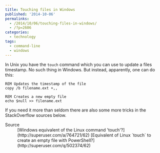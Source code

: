 ```yaml
---
title: Touching files in Windows
published: '2014-10-06'
permalinks:
  - /2014/10/06/touching-files-in-windows/
  - /?p=2606
categories:
  - technology
tags:
  - command-line
  - windows
---
```


In Unix you have the `touch` command which you can use to update a files timestamp. No such thing in Windows. But instead, apparently, one can do this:

```dos
REM Updates the timestamp of the file
copy /b filename.ext +,,

REM Creates a new empty file
echo $null >> filename.ext
```

If you need it more than seldom there are also some more tricks in the StackOverflow sources below.

<Note>
  <dl>
    <dt>Source</dt>
    <dd>
      [Windows equivalent of the Linux command
      'touch'?](http://superuser.com/a/764721/62) [Equivalent of Linux `touch`
      to create an empty file with
      PowerShell?](http://superuser.com/q/502374/62)
    </dd>
  </dl>
</Note>
